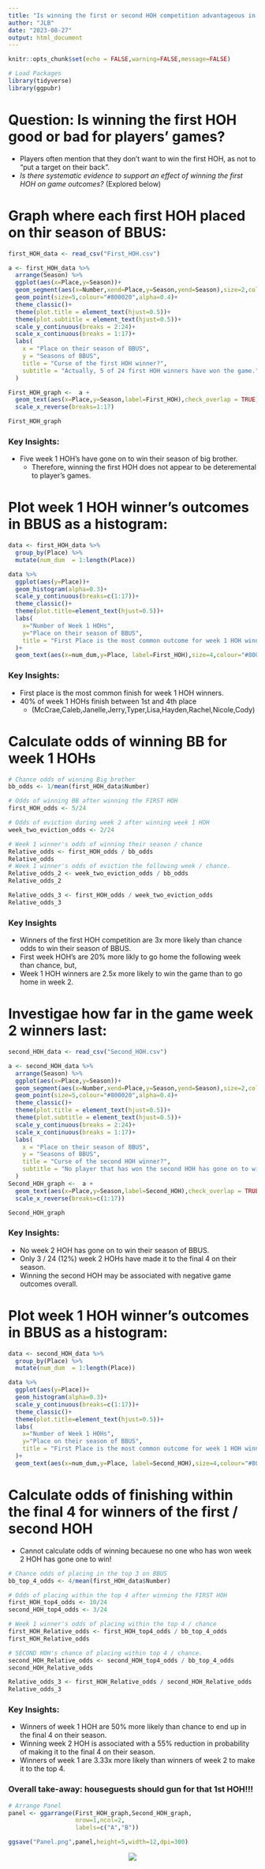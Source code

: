 ```yaml
---
title: "Is winning the first or second HOH competition advantageous in BBUS?"
author: "JLB"
date: "2023-08-27"
output: html_document
---
```


<style>
p.caption {
  font-size: 0.6em;
}
</style>

```r
knitr::opts_chunk$set(echo = FALSE,warning=FALSE,message=FALSE)
```

```r
# Load Packages
library(tidyverse)
library(ggpubr)
```

# Question: Is winning the first HOH good or bad for players' games? 

- Players often mention that they don't want to win the first HOH, as not to "put a target on their back". 
- *Is there systematic evidence to support an effect of winning the first HOH on game outcomes?* (Explored below)

# Graph where each first HOH placed on thir season of BBUS: 
```r
first_HOH_data <- read_csv("First_HOH.csv")

a <- first_HOH_data %>%
  arrange(Season) %>%
  ggplot(aes(x=Place,y=Season))+
  geom_segment(aes(x=Number,xend=Place,y=Season,yend=Season),size=2,colour="lightgrey")+
  geom_point(size=5,colour="#800020",alpha=0.4)+
  theme_classic()+
  theme(plot.title = element_text(hjust=0.5))+
  theme(plot.subtitle = element_text(hjust=0.5))+
  scale_y_continuous(breaks = 2:24)+
  scale_x_continuous(breaks = 1:17)+
  labs(
    x = "Place on their season of BBUS",
    y = "Seasons of BBUS",
    title = "Curse of the first HOH winner?",
    subtitle = "Actually, 5 of 24 first HOH winners have won the game."
  )

First_HOH_graph <-  a + 
  geom_text(aes(x=Place,y=Season,label=First_HOH),check_overlap = TRUE)+
  scale_x_reverse(breaks=1:17)

First_HOH_graph
```

### Key Insights: 

- Five week 1 HOH's have gone on to win their season of big brother. 
    + Therefore, winning the first HOH does not appear to be deteremental to player's games. 

# Plot week 1 HOH winner's outcomes in BBUS as a histogram: 
```r
data <- first_HOH_data %>%
  group_by(Place) %>%
  mutate(num_dum  = 1:length(Place))

data %>%
  ggplot(aes(y=Place))+
  geom_histogram(alpha=0.3)+
  scale_y_continuous(breaks=c(1:17))+
  theme_classic()+
  theme(plot.title=element_text(hjust=0.5))+
  labs(
    x="Number of Week 1 HOHs",
    y="Place on their season of BBUS",
    title = "First Place is the most common outcome for week 1 HOH winners"
  )+
  geom_text(aes(x=num_dum,y=Place, label=First_HOH),size=4,colour="#800020")
```

### Key Insights: 
- First place is the most common finish for week 1 HOH winners. 
- 40% of week 1 HOHs finish between 1st and 4th place 
  + (McCrae,Caleb,Janelle,Jerry,Typer,Lisa,Hayden,Rachel,Nicole,Cody)

# Calculate odds of winning BB for week 1 HOHs 
```r
# Chance odds of winning Big brother
bb_odds <- 1/mean(first_HOH_data$Number)

# Odds of winning BB after winning the FIRST HOH
first_HOH_odds <- 5/24

# Odds of eviction during week 2 after winning week 1 HOH
week_two_eviction_odds <- 2/24

# Week 1 winner's odds of winning their season / chance
Relative_odds <- first_HOH_odds / bb_odds
Relative_odds
# Week 1 winner's odds of eviction the following week / chance. 
Relative_odds_2 <- week_two_eviction_odds / bb_odds
Relative_odds_2

Relative_odds_3 <- first_HOH_odds / week_two_eviction_odds
Relative_odds_3
```

### Key Insights 
- Winners of the first HOH competition are 3x more likely than chance odds to win their season of BBUS. 
- First week HOH's are 20% more likly to go home the following week than chance, but,
- Week 1 HOH winners are 2.5x more likely to win the game than to go home in week 2. 

# Investigae how far in the game week 2 winners last:
```r
second_HOH_data <- read_csv("Second_HOH.csv")

a <- second_HOH_data %>%
  arrange(Season) %>%
  ggplot(aes(x=Place,y=Season))+
  geom_segment(aes(x=Number,xend=Place,y=Season,yend=Season),size=2,colour="lightgrey")+
  geom_point(size=5,colour="#800020",alpha=0.4)+
  theme_classic()+
  theme(plot.title = element_text(hjust=0.5))+
  theme(plot.subtitle = element_text(hjust=0.5))+
  scale_y_continuous(breaks = 2:24)+
  scale_x_continuous(breaks = 1:17)+
  labs(
    x = "Place on their season of BBUS",
    y = "Seasons of BBUS",
    title = "Curse of the second HOH winner?",
    subtitle = "No player that has won the second HOH has gone on to win the game."
  )
Second_HOH_graph <-  a + 
  geom_text(aes(x=Place,y=Season,label=Second_HOH),check_overlap = TRUE)+
  scale_x_reverse(breaks=c(1:17))

Second_HOH_graph
```

### Key Insights:
- No week 2 HOH has gone on to win their season of BBUS. 
- Only 3 / 24 (12%) week 2 HOHs have made it to the final 4 on their season.
- Winning the second HOH may be associated with negative game outcomes overall. 

# Plot week 1 HOH winner's outcomes in BBUS as a histogram: 
```r
data <- second_HOH_data %>%
  group_by(Place) %>%
  mutate(num_dum  = 1:length(Place))

data %>%
  ggplot(aes(y=Place))+
  geom_histogram(alpha=0.3)+
  scale_y_continuous(breaks=c(1:17))+
  theme_classic()+
  theme(plot.title=element_text(hjust=0.5))+
  labs(
    x="Number of Week 1 HOHs",
    y="Place on their season of BBUS",
    title = "First Place is the most common outcome for week 1 HOH winners"
  )+
  geom_text(aes(x=num_dum,y=Place, label=Second_HOH),size=4,colour="#800020")
```

# Calculate odds of finishing within the final 4 for winners of the first / second HOH
- Cannot calculate odds of winning becauese no one who has won week 2 HOH has gone one to win! 
```r
# Chance odds of placing in the top 3 on BBUS
bb_top_4_odds <- 4/mean(first_HOH_data$Number)

# Odds of placing within the top 4 after winning the FIRST HOH
first_HOH_top4_odds <- 10/24
second_HOH_top4_odds <- 3/24

# Week 1 winner's odds of placing within the top 4 / chance
first_HOH_Relative_odds <- first_HOH_top4_odds / bb_top_4_odds
first_HOH_Relative_odds

# SECOND HOH's chance of placing within top 4 / chance. 
second_HOH_Relative_odds <- second_HOH_top4_odds / bb_top_4_odds
second_HOH_Relative_odds

Relative_odds_3 <- first_HOH_Relative_odds / second_HOH_Relative_odds
Relative_odds_3
```

### Key Insights:
- Winners of week 1 HOH are 50% more likely than chance to end up in the final 4 on their season.
- Winning week 2 HOH is associated with a 55% reduction in probability of making it to the final 4 on their season. 
- Winners of week 1 are 3.33x more likely than winners of week 2 to make it to the top 4. 

### **Overall take-away: houseguests should gun for that 1st HOH!!!**

```r
# Arrange Panel
panel <- ggarrange(First_HOH_graph,Second_HOH_graph,
                   nrow=1,ncol=2,
                   labels=c("A","B"))

ggsave("Panel.png",panel,height=5,width=12,dpi=300)
```

<center>

![](https://media.tenor.com/3luMJQP_qgkAAAAC/bb22-nicole-franzel.gif)

</center>























